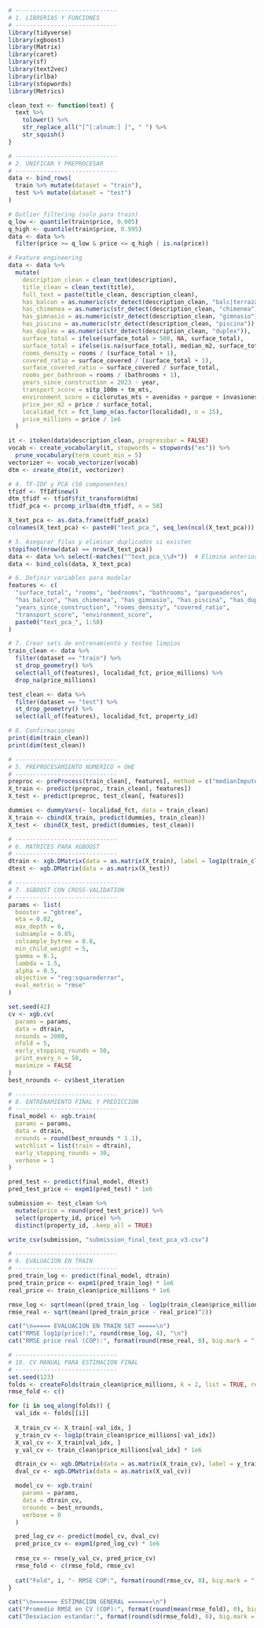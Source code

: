 ```r
# -----------------------------
# 1. LIBRERIAS Y FUNCIONES
# -----------------------------
library(tidyverse)
library(xgboost)
library(Matrix)
library(caret)
library(sf)
library(text2vec)
library(irlba)
library(stopwords)
library(Metrics)

clean_text <- function(text) {
  text %>%
    tolower() %>%
    str_replace_all("[^[:alnum:] ]", " ") %>%
    str_squish()
}

# -----------------------------
# 2. UNIFICAR Y PREPROCESAR
# -----------------------------
data <- bind_rows(
  train %>% mutate(dataset = "train"),
  test %>% mutate(dataset = "test")
)

# Outlier filtering (solo para train)
q_low <- quantile(train$price, 0.005)
q_high <- quantile(train$price, 0.995)
data <- data %>%
  filter(price >= q_low & price <= q_high | is.na(price))

# Feature engineering
data <- data %>%
  mutate(
    description_clean = clean_text(description),
    title_clean = clean_text(title),
    full_text = paste(title_clean, description_clean),
    has_balcon = as.numeric(str_detect(description_clean, "balc|terraza")),
    has_chimenea = as.numeric(str_detect(description_clean, "chimenea")),
    has_gimnasio = as.numeric(str_detect(description_clean, "gimnasio")),
    has_piscina = as.numeric(str_detect(description_clean, "piscina")),
    has_duplex = as.numeric(str_detect(description_clean, "duplex")),
    surface_total = ifelse(surface_total > 500, NA, surface_total),
    surface_total = ifelse(is.na(surface_total), median_m2, surface_total),
    rooms_density = rooms / (surface_total + 1),
    covered_ratio = surface_covered / (surface_total + 1),
    surface_covered_ratio = surface_covered / surface_total,
    rooms_per_bathroom = rooms / (bathrooms + 1),
    years_since_construction = 2023 - year,
    transport_score = sitp_100m + tm_mts,
    environment_score = ciclorutas_mts + avenidas + parque + invasiones_100m,
    price_per_m2 = price / surface_total,
    localidad_fct = fct_lump_n(as.factor(localidad), n = 15),
    price_millions = price / 1e6
  )

```

```r
it <- itoken(data$description_clean, progressbar = FALSE)
vocab <- create_vocabulary(it, stopwords = stopwords("es")) %>%
  prune_vocabulary(term_count_min = 5)
vectorizer <- vocab_vectorizer(vocab)
dtm <- create_dtm(it, vectorizer)

# 4. TF-IDF y PCA (50 componentes)
tfidf <- TfIdf$new()
dtm_tfidf <- tfidf$fit_transform(dtm)
tfidf_pca <- prcomp_irlba(dtm_tfidf, n = 50)

X_text_pca <- as.data.frame(tfidf_pca$x)
colnames(X_text_pca) <- paste0("text_pca_", seq_len(ncol(X_text_pca)))

# 5. Asegurar filas y eliminar duplicados si existen
stopifnot(nrow(data) == nrow(X_text_pca))
data <- data %>% select(-matches("^text_pca_\\d+"))  # Elimina anteriores si estaban
data <- bind_cols(data, X_text_pca)

# 6. Definir variables para modelar
features <- c(
  "surface_total", "rooms", "bedrooms", "bathrooms", "parqueaderos",
  "has_balcon", "has_chimenea", "has_gimnasio", "has_piscina", "has_duplex",
  "years_since_construction", "rooms_density", "covered_ratio",
  "transport_score", "environment_score",
  paste0("text_pca_", 1:50)
)

# 7. Crear sets de entrenamiento y testeo limpios
train_clean <- data %>%
  filter(dataset == "train") %>%
  st_drop_geometry() %>%
  select(all_of(features), localidad_fct, price_millions) %>%
  drop_na(price_millions)

test_clean <- data %>%
  filter(dataset == "test") %>%
  st_drop_geometry() %>%
  select(all_of(features), localidad_fct, property_id)

# 8. Confirmaciones
print(dim(train_clean))
print(dim(test_clean))
```
```r
# -----------------------------
# 5. PREPROCESAMIENTO NUMERICO + OHE
# -----------------------------
preproc <- preProcess(train_clean[, features], method = c("medianImpute", "center", "scale", "YeoJohnson"))
X_train <- predict(preproc, train_clean[, features])
X_test <- predict(preproc, test_clean[, features])

dummies <- dummyVars(~ localidad_fct, data = train_clean)
X_train <- cbind(X_train, predict(dummies, train_clean))
X_test <- cbind(X_test, predict(dummies, test_clean))

# -----------------------------
# 6. MATRICES PARA XGBOOST
# -----------------------------
dtrain <- xgb.DMatrix(data = as.matrix(X_train), label = log1p(train_clean$price_millions))
dtest <- xgb.DMatrix(data = as.matrix(X_test))

```

```r
# -----------------------------
# 7. XGBOOST CON CROSS-VALIDATION
# -----------------------------
params <- list(
  booster = "gbtree",
  eta = 0.02,
  max_depth = 6,
  subsample = 0.85,
  colsample_bytree = 0.8,
  min_child_weight = 5,
  gamma = 0.1,
  lambda = 1.5,
  alpha = 0.5,
  objective = "reg:squarederror",
  eval_metric = "rmse"
)

set.seed(42)
cv <- xgb.cv(
  params = params,
  data = dtrain,
  nrounds = 2000,
  nfold = 5,
  early_stopping_rounds = 50,
  print_every_n = 50,
  maximize = FALSE
)
best_nrounds <- cv$best_iteration

# -----------------------------
# 8. ENTRENAMIENTO FINAL Y PREDICCION
# -----------------------------
final_model <- xgb.train(
  params = params,
  data = dtrain,
  nrounds = round(best_nrounds * 1.1),
  watchlist = list(train = dtrain),
  early_stopping_rounds = 30,
  verbose = 1
)

pred_test <- predict(final_model, dtest)
pred_test_price <- expm1(pred_test) * 1e6

submission <- test_clean %>%
  mutate(price = round(pred_test_price)) %>%
  select(property_id, price) %>%
  distinct(property_id, .keep_all = TRUE)

write_csv(submission, "submission_final_text_pca_v3.csv")
```

```r
# -----------------------------
# 9. EVALUACION EN TRAIN
# -----------------------------
pred_train_log <- predict(final_model, dtrain)
pred_train_price <- expm1(pred_train_log) * 1e6
real_price <- train_clean$price_millions * 1e6

rmse_log <- sqrt(mean((pred_train_log - log1p(train_clean$price_millions))^2))
rmse_real <- sqrt(mean((pred_train_price - real_price)^2))

cat("\n===== EVALUACION EN TRAIN SET =====\n")
cat("RMSE log1p(price):", round(rmse_log, 4), "\n")
cat("RMSE price real (COP):", format(round(rmse_real, 0), big.mark = ","), "\n")

# -----------------------------
# 10. CV MANUAL PARA ESTIMACION FINAL
# -----------------------------
set.seed(123)
folds <- createFolds(train_clean$price_millions, k = 2, list = TRUE, returnTrain = FALSE)
rmse_fold <- c()

for (i in seq_along(folds)) {
  val_idx <- folds[[i]]
  
  X_train_cv <- X_train[-val_idx, ]
  y_train_cv <- log1p(train_clean$price_millions[-val_idx])
  X_val_cv <- X_train[val_idx, ]
  y_val_cv <- train_clean$price_millions[val_idx] * 1e6

  dtrain_cv <- xgb.DMatrix(data = as.matrix(X_train_cv), label = y_train_cv)
  dval_cv <- xgb.DMatrix(data = as.matrix(X_val_cv))

  model_cv <- xgb.train(
    params = params,
    data = dtrain_cv,
    nrounds = best_nrounds,
    verbose = 0
  )

  pred_log_cv <- predict(model_cv, dval_cv)
  pred_price_cv <- expm1(pred_log_cv) * 1e6
  
  rmse_cv <- rmse(y_val_cv, pred_price_cv)
  rmse_fold <- c(rmse_fold, rmse_cv)
  
  cat("Fold", i, "- RMSE COP:", format(round(rmse_cv, 0), big.mark = ","), "\n")
}

cat("\n======= ESTIMACION GENERAL =======\n")
cat("Promedio RMSE en CV (COP):", format(round(mean(rmse_fold), 0), big.mark = ","), "\n")
cat("Desviacion estandar:", format(round(sd(rmse_fold), 0), big.mark = ","), "\n")
```

